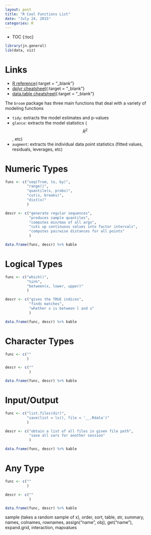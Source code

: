 ```yaml
---
layout: post
title: "R Cool Functions List"
date: "July 24, 2015"
categories: R
---
```


* TOC
{:toc}

```r
library(jn.general)
lib(data, viz)
```

# Links

* [R reference][r_ref]{:target = "_blank"}
* [dplyr cheatsheet][dplyr_ref]{:target = "_blank"}
* [data.table cheatsheet][data.table_ref]{:target = "_blank"}

[r_ref]: https://drive.google.com/file/d/0B5VF_idvHAmMMWN5dmhaT05IRkk/view?usp=sharing
[dplyr_ref]: https://drive.google.com/file/d/0B5VF_idvHAmMblBxTjEwRWZXYjQ/view?usp=sharing
[data.table_ref]: https://drive.google.com/file/d/0B5VF_idvHAmMOTVOSnRVMkFHczQ/view?usp=sharing

The `broom` package has three main functions that deal with a variety of modeling functions

* `tidy`: extracts the model estimates and p-values
* `glance`: extracts the model statistics ($$R^2$$, etc)
* `augment`: extracts the individual data point statistics (fitted values, residuals, leverages, etc)

# Numeric Types
```r
func <- c("seq(from, to, by)",
          "range()",
          "quantile(x, probs)",
          "cut(x, breaks)",
          "dist(x)"
          )

descr <- c("generate regular sequences",
           "produces sample quantiles",
           "computes min/max of all args",
           "cuts up continuous values into factor intervals",
           "computes pairwise distances for all points"
           )

data.frame(func, descr) %>% kable
```

# Logical Types
```r
func <- c("which()",
          "%in%", 
          "between(x, lower, upper)"
          )

descr <- c("gives the TRUE indices",
           "finds matches", 
           "whether x is between l and u"
           )

data.frame(func, descr) %>% kable
```

# Character Types
```r
func <- c(""
          )

descr <- c(""
           )

data.frame(func, descr) %>% kable
```

# Input/Output
```r
func <- c("list.files(dir)",
          "save(list = ls(), file = '__.Rdata')"
          )

descr <- c("obtain a list of all files in given file path",
           "save all vars for another session"
           )

data.frame(func, descr) %>% kable
```


# Any Type
```r
func <- c(""
          )

descr <- c(""
           )

data.frame(func, descr) %>% kable
```
sample (takes a random sample of x), order, sort, table, str, summary, names, colnames, rownames, assign("name", obj), get("name"), expand.grid, interaction, mapvalues